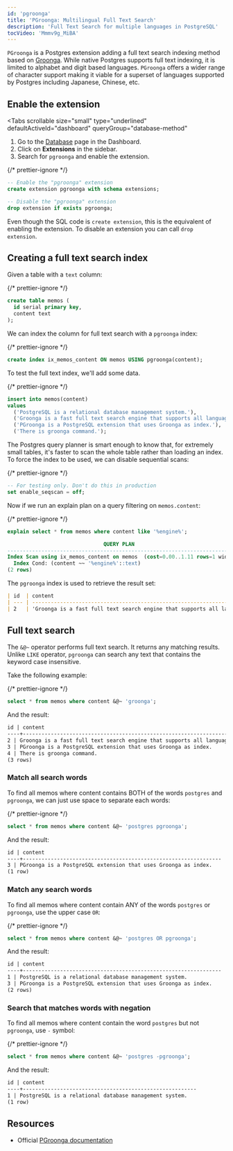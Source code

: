 ```yaml
---
id: 'pgroonga'
title: 'PGroonga: Multilingual Full Text Search'
description: 'Full Text Search for multiple languages in PostgreSQL'
tocVideo: 'Mmmv9g_MiBA'
---
```


`PGroonga` is a Postgres extension adding a full text search indexing method based on [Groonga](https://groonga.org). While native Postgres supports full text indexing, it is limited to alphabet and digit based languages. `PGroonga` offers a wider range of character support making it viable for a superset of languages supported by Postgres including Japanese, Chinese, etc.

## Enable the extension

<Tabs
  scrollable
  size="small"
  type="underlined"
  defaultActiveId="dashboard"
  queryGroup="database-method"
>
<TabPanel id="dashboard" label="Dashboard">

1. Go to the [Database](/dashboard/project/_/database/tables) page in the Dashboard.
2. Click on **Extensions** in the sidebar.
3. Search for `pgroonga` and enable the extension.

</TabPanel>
<TabPanel id="sql" label="SQL">

{/* prettier-ignore */}
```sql
-- Enable the "pgroonga" extension
create extension pgroonga with schema extensions;

-- Disable the "pgroonga" extension
drop extension if exists pgroonga;
```

Even though the SQL code is `create extension`, this is the equivalent of enabling the extension.
To disable an extension you can call `drop extension`.

</TabPanel>
</Tabs>

## Creating a full text search index

Given a table with a `text` column:

{/* prettier-ignore */}
```sql
create table memos (
  id serial primary key,
  content text
);
```

We can index the column for full text search with a `pgroonga` index:

{/* prettier-ignore */}
```sql
create index ix_memos_content ON memos USING pgroonga(content);
```

To test the full text index, we'll add some data.

{/* prettier-ignore */}
```sql
insert into memos(content)
values
  ('PostgreSQL is a relational database management system.'),
  ('Groonga is a fast full text search engine that supports all languages.'),
  ('PGroonga is a PostgreSQL extension that uses Groonga as index.'),
  ('There is groonga command.');
```

The Postgres query planner is smart enough to know that, for extremely small tables, it's faster to scan the whole table rather than loading an index. To force the index to be used, we can disable sequential scans:

{/* prettier-ignore */}
```sql
-- For testing only. Don't do this in production
set enable_seqscan = off;
```

Now if we run an explain plan on a query filtering on `memos.content`:

{/* prettier-ignore */}
```sql
explain select * from memos where content like '%engine%';

                               QUERY PLAN
-----------------------------------------------------------------------------
Index Scan using ix_memos_content on memos  (cost=0.00..1.11 rows=1 width=36)
  Index Cond: (content ~~ '%engine%'::text)
(2 rows)
```

The `pgroonga` index is used to retrieve the result set:

```markdown
| id  | content                                                                  |
| --- | ------------------------------------------------------------------------ |
| 2   | 'Groonga is a fast full text search engine that supports all languages.' |
```

## Full text search

The `&@~` operator performs full text search. It returns any matching results. Unlike `LIKE` operator, `pgroonga` can search any text that contains the keyword case insensitive.

Take the following example:

{/* prettier-ignore */}
```sql
select * from memos where content &@~ 'groonga';
```

And the result:

```markdown
id | content  
----+------------------------------------------------------------------------
2 | Groonga is a fast full text search engine that supports all languages.
3 | PGroonga is a PostgreSQL extension that uses Groonga as index.
4 | There is groonga command.
(3 rows)
```

### Match all search words

To find all memos where content contains BOTH of the words `postgres` and `pgroonga`, we can just use space to separate each words:

{/* prettier-ignore */}
```sql
select * from memos where content &@~ 'postgres pgroonga';
```

And the result:

```markdown
id | content  
----+----------------------------------------------------------------
3 | PGroonga is a PostgreSQL extension that uses Groonga as index.
(1 row)
```

### Match any search words

To find all memos where content contain ANY of the words `postgres` or `pgroonga`, use the upper case `OR`:

{/* prettier-ignore */}
```sql
select * from memos where content &@~ 'postgres OR pgroonga';
```

And the result:

```markdown
id | content  
----+----------------------------------------------------------------
1 | PostgreSQL is a relational database management system.
3 | PGroonga is a PostgreSQL extension that uses Groonga as index.
(2 rows)
```

### Search that matches words with negation

To find all memos where content contain the word `postgres` but not `pgroonga`, use `-` symbol:

{/* prettier-ignore */}
```sql
select * from memos where content &@~ 'postgres -pgroonga';
```

And the result:

```markdown
id | content  
----+--------------------------------------------------------
1 | PostgreSQL is a relational database management system.
(1 row)
```

## Resources

- Official [PGroonga documentation](https://pgroonga.github.io/tutorial/)
